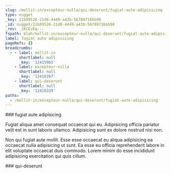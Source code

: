 ```yaml
---
slug: /mollit-in/excepteur-nulla/qui-deserunt/fugiat-aute-adipisicing
type: nugget
_key: 21b89526-21d8-4449-a43b-56789716bb98
_id: nugget/21b89526-21d8-4449-a43b-56789716bb98
_rev: _iKCEoEq---
fspath: blah/mollit-in/excepteur-nulla/qui-deserunt/fugiat-aute-adipisicing.md
label: fugiat aute adipisicing
pageRefs: {}
breadcrumbs:
  - - label: mollit-in
      shortlabel: null
      _key: '12415965'
    - label: excepteur-nulla
      shortlabel: null
      _key: '12416267'
    - label: qui-deserunt
      shortlabel: null
      _key: '12416339'
paths:
  - /mollit-in/excepteur-nulla/qui-deserunt/fugiat-aute-adipisicing
---
```


<NuggetArea>
<Nugget slug="/mollit-in/excepteur-nulla/qui-deserunt/fugiat-aute-adipisicing" type="nugget" _key="21b89526-21d8-4449-a43b-56789716bb98" _id="nugget/21b89526-21d8-4449-a43b-56789716bb98" _rev="_iKCEoEq---" fspath="blah/mollit-in/excepteur-nulla/qui-deserunt/fugiat-aute-adipisicing.md" label="fugiat aute adipisicing" paths="/mollit-in/excepteur-nulla/qui-deserunt/fugiat-aute-adipisicing">
<NuggetBody>
### fugiat aute adipisicing

Fugiat aliqua amet consequat occaecat qui eu. Adipisicing officia pariatur velit est in sunt laboris ullamco. Adipisicing sunt ex dolore nostrud nisi non.

Non qui fugiat aute mollit. Esse esse occaecat eu aliqua adipisicing ea occaecat nulla adipisicing ut sunt. Ea esse eu officia reprehenderit labore in elit voluptate occaecat duis commodo. Lorem minim do esse incididunt adipisicing exercitation qui quis cillum.

</NuggetBody>
<Breadcrumbs>
<Crumbs>
<Crumb _key="12415965" label="mollit-in" /><Crumb _key="12416267" label="excepteur-nulla" /><Crumb _key="12416339" label="qui-deserunt" />
</Crumbs>
</Breadcrumbs>
</Nugget>

<NuggetsInbound>
</NuggetsInbound>
<NuggetsOutbound>
</NuggetsOutbound>
</NuggetArea>
<PassagesInbound>
<Passage direction="inbound" type="passage" _key="12416339" _id="passage/12416339" _rev="_iKCEoEm---" label="qui-deserunt" passage="qui-deserunt" fspath="blah/mollit-in/excepteur-nulla/qui-deserunt" paths="/mollit-in/excepteur-nulla/qui-deserunt" slug="/mollit-in/excepteur-nulla/qui-deserunt">
<NuggetBody>
### qui-deserunt

</NuggetBody>
<Breadcrumbs>
<Crumbs>
<Crumb _key="12415965" label="mollit-in" /><Crumb _key="12416267" label="excepteur-nulla" />
</Crumbs>
</Breadcrumbs>
</Passage>

</PassagesInbound>
<PassagesOutbound>
</PassagesOutbound>